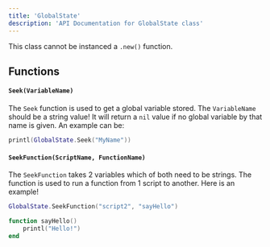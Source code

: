 ```yaml
---
title: 'GlobalState'
description: 'API Documentation for GlobalState class'
---
```


<Warning>This class cannot be instanced a `.new()` function.</Warning>

## Functions
#### `Seek(VariableName)`
The `Seek` function is used to get a global variable stored. The `VariableName` should be a string value! It will return a `nil` value if no global variable by that name is given. An example can be:
```lua
printl(GlobalState.Seek("MyName"))
```

#### `SeekFunction(ScriptName, FunctionName)`
The `SeekFunction` takes 2 variables which of both need to be strings. The function is used to run a function from 1 script to another. Here is an example!
```lua script1.clua
GlobalState.SeekFunction("script2", "sayHello")
```
```lua script2.clua
function sayHello()
    printl("Hello!")
end
```